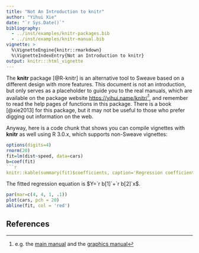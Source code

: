 ```yaml
---
title: "Not An Introduction to knitr"
author: "Yihui Xie"
date: "`r Sys.Date()`"
bibliography:
  - ../inst/examples/knitr-packages.bib
  - ../inst/examples/knitr-manual.bib
vignette: >
  %\VignetteEngine{knitr::rmarkdown}
  %\VignetteIndexEntry{Not an Introduction to knitr}
output: knitr:::html_vignette
---
```


The **knitr** package [@R-knitr] is an alternative tool to Sweave based on a
different design with more features. This document is not an introduction,
but only serves as a placeholder to guide you to the real manuals, which are
available on the package website <https://yihui.name/knitr/>^[e.g. the [main
manual](https://yihui.name/knitr/demo/manual/) and the [graphics
manual](https://yihui.name/knitr/demo/graphics/)], and remember to read the help pages of
functions in this package. There is a book [@xie2013] for this package, but
it may not be useful to those who prefer digging out information on the web.

Anyway, here is a code chunk that shows you can compile vignettes with
**knitr** as well using R 3.0.x, which supports non-Sweave vignettes:

```r
options(digits=4)
rnorm(20)
fit=lm(dist~speed, data=cars)
b=coef(fit)
```r
knitr::kable(summary(fit)$coefficients, caption='Regression coefficients.')
```

The fitted regression equation is $Y=`r b[1]`+`r b[2]`x$.

```r
par(mar=c(4, 4, 1, .1))
plot(cars, pch = 20)
abline(fit, col = 'red')
```

## References
